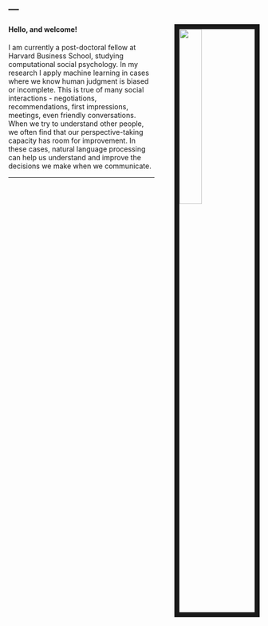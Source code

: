 ---
---

<link rel="stylesheet" href="styles.css" type="text/css">

<img src="images/mikeface.jpg" style="width:30%; border:10px solid; margin-right: 0px; margin-left: 40px" align="right">
      
<h4>Hello, and welcome!</h4>

I am currently a post-doctoral fellow at Harvard Business School, studying computational social psychology. In my research I apply machine learning in cases where we know human judgment is biased or incomplete. This is true of many social interactions - negotiations, recommendations, first impressions, meetings, even friendly conversations. When we try to understand other people, we often find that our perspective-taking capacity has room for improvement. In these cases, natural language processing can help us understand and improve the decisions we make when we communicate.

***
